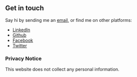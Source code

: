 ## Get in touch

Say hi by sending me an [email](chris.tham@hellotham.com), or find me on other
platforms:

- [LinkedIn](https://www.linkedin.com/in/christham/)
- [Github](https://github.com/ChristineTham)
- [Facebook](https://www.facebook.com/chris1.tham)
- [Twitter](https://twitter.com/Chris1Tham)

### Privacy Notice

This website does not collect any personal information.
